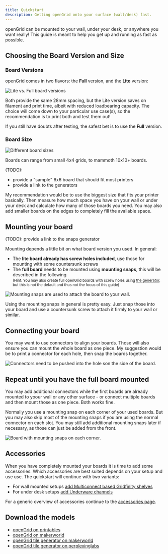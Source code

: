 ```yaml
---
title: Quickstart
description: Getting openGrid onto your surface (wall/desk) fast.
---
```


openGrid can be mounted to your wall, under your desk, or anywhere you want really! This
guide is meant to help you get up and running as fast as possible.

## Choosing the Board Version and Size

### Board Versions
openGrid comes in two flavors: the **Full** version, and the **Lite** version:

<Image src={liteVsFullImage} alt="Lite vs. Full board versions" />

Both provide the same 28mm spacing, but the Lite version saves on filament and print time, albeit with reduced loadbearing capacity. The choice will come down to your particular use case(s), so the recommendation is to print both and test them out!

If you still have doubts after testing, the safest bet is to use the **Full** version.

### Board Size

<Image src={openGridSizesImage} alt="Different board sizes" />

Boards can range from small 4x4 grids, to mammoth 10x10+ boards.

(TODO):
- provide a "sample" 6x6 board that should fit most printers
- provide a link to the generators

My recommendation would be to use the biggest size that fits your printer basically. Then measure how much
space you have on your wall or under your desk and calculate how many of those boards you need. You may also
add smaller boards on the edges to completely fill the available space.

## Mounting your board

(TODO): provide a link to the snaps generator

Mounting depends a little bit on what board version you used. In general:

* The **lite board already has screw holes included**, use those for mounting with some countersunk screws
* The **full board** needs to be mounted using **mounting snaps**, this will be described in the following  
  <small>(Hint: You may also create full openGrid boards with screw holes using
  [the generator](https://makerworld.com/en/models/1304337-opengrid-tile-generator), but this is not the
  default and thus not the focus of this guide)</small>

<Image src={openGridMountingImage} alt="Mounting snaps are used to attach the board to your wall." />

Using the mounting snaps in general is pretty easy. Just snap those into your board and use a countersunk
screw to attach it firmly to your wall or similar.

## Connecting your board

You may want to use connectors to align your boards. Those will also ensure you can mount the whole board as
one piece. My suggestion would be to print a connector for each hole, then snap the boards together.

<Image src={openGridConnectorImage} alt="Connectors need to be pushed into the hole son the side of the board." />

## Repeat until you have the full board mounted

You may add additional connectors while the first boards are already mounted to yoour wall or any other surface - or
connect multiple boards and then mount those as one piece. Both works fine.

Normally you use a mounting snap on each corner of your used boards. But you may also skip most of the mounting
snaps if you are using the normal connector on each slot. You may still add additional mounting snaps later if
necessary, as those can just be added from the front.

<Image src={openGridMountedImage} alt="Board with mounting snaps on each corner." />

## Accessories

When you have completely mounted your boards it is time to add some accessories. Which accessories are
best suited depends on your setup and use use. The quickstart will continue with two variants:

* For wall mounted setups [add Multiconnect based Gridfinity shelves](./multiconnect/)
* For under desk setups [add Underware channels](./underware/)

For a generic overview of accessories continue to the [accessories page](../accessories/).

## Download the models

* [openGrid on printables](https://www.printables.com/model/1214361-opengrid-walldesk-mounting-framework-and-ecosystem)
* [openGrid on makerworld](https://makerworld.com/en/models/1179191-opengrid-wall-desk-mounting-framework-ecosystem)
* [openGrid tile generator on makerworld](https://makerworld.com/en/models/1304337-opengrid-tile-generator)
* [openGrid tile generator on perplexinglabs](https://gridfinity.perplexinglabs.com/pr/opengrid/0/0)
